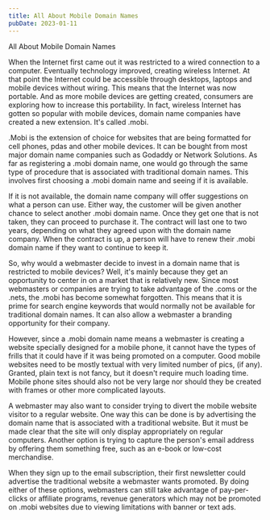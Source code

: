 ```yaml
---
title: All About Mobile Domain Names
pubDate: 2023-01-11
---
```


All About Mobile Domain Names

When the Internet first came out it was restricted to a wired connection to a computer.  Eventually technology improved, creating wireless Internet.  At that point the Internet could be accessible through desktops, laptops and mobile devices without wiring.  This means that the Internet was now portable.  And as more mobile devices are getting created, consumers are exploring how to increase this portability.  In fact, wireless Internet has gotten so popular with mobile devices, domain name companies have created a new extension.  It's called .mobi.  

.Mobi is the extension of choice for websites that are being formatted for cell phones, pdas and other mobile devices.  It can be bought from most major domain name companies such as Godaddy or Network Solutions.  As far as registering a .mobi domain name, one would go through the same type of procedure that is associated with traditional domain names.  This involves first choosing a .mobi domain name and seeing if it is available. 

If it is not available, the domain name company will offer suggestions on what a person can use.  Either way, the customer will be given another chance to select another .mobi domain name.  Once they get one that is not taken, they can proceed to purchase it.  The contract will last one to two years, depending on what they agreed upon with the domain name company.  When the contract is up, a person will have to renew their .mobi domain name if they want to continue to keep it. 

So, why would a webmaster decide to invest in a domain name that is restricted to mobile devices?  Well, it's mainly because they get an opportunity to center in on a market that is relatively new.  Since most webmasters or companies are trying to take advantage of the .coms or the .nets, the .mobi has become somewhat forgotten.  This means that it is prime for search engine keywords that would normally not be available for traditional domain names.  It can also allow a webmaster a branding opportunity for their company.  

However, since a .mobi domain name means a webmaster is creating a website specially designed for a mobile phone, it cannot have the types of frills that it could have if it was being promoted on a computer.  Good mobile websites need to be mostly textual with very limited number of pics, (if any).   Granted, plain text is not fancy, but it doesn't require much loading time.  Mobile phone sites should also not be very large nor should they be created with frames or other more complicated layouts. 

A webmaster may also want to consider trying to divert the mobile website visitor to a regular website.  One way this can be done is by advertising the domain name that is associated with a traditional website.  But it must be made clear that the site will only display appropriately on regular computers.  Another option is trying to capture the person's email address by offering them something free, such as an e-book or low-cost merchandise.

When they sign up to the email subscription, their first newsletter could advertise the traditional website a webmaster wants promoted.  By doing either of these options, webmasters can still take advantage of pay-per-clicks or affiliate programs, revenue generators which may not be promoted on .mobi websites due to viewing limitations with banner or text ads.